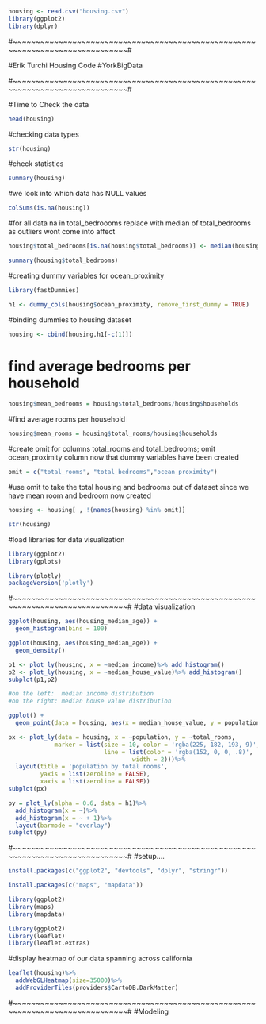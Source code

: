```{r}
housing <- read.csv("housing.csv")
library(ggplot2)
library(dplyr)
```
#~~~~~~~~~~~~~~~~~~~~~~~~~~~~~~~~~~~~~~~~~~~~~~~~~~~~~~~~~~~~~~~~~~~~~~~~~~~~~~~#

#Erik Turchi Housing Code
#YorkBigData

#~~~~~~~~~~~~~~~~~~~~~~~~~~~~~~~~~~~~~~~~~~~~~~~~~~~~~~~~~~~~~~~~~~~~~~~~~~~~~~~#

#Time to Check the data
```{r}
head(housing)
```

#checking data types
```{r}
str(housing)
```

#check statistics
```{r}
summary(housing)
```

#we look into which data has NULL values
```{r}
colSums(is.na(housing))
```

#for all data na in total_bedroooms replace with median of total_bedrooms as outliers wont come into affect
```{r}
housing$total_bedrooms[is.na(housing$total_bedrooms)] <- median(housing$total_bedrooms, na.rm = TRUE)
```
```{r}
summary(housing$total_bedrooms)
```

#creating dummy variables for ocean_proximity
```{r}
library(fastDummies)
```
```{r}
h1 <- dummy_cols(housing$ocean_proximity, remove_first_dummy = TRUE)
```

#binding dummies to housing dataset
```{r}
housing <- cbind(housing,h1[-c(1)])
```

# find average bedrooms per household
```{r}
housing$mean_bedrooms = housing$total_bedrooms/housing$households
```
#find average rooms per household
```{r}
housing$mean_rooms = housing$total_rooms/housing$households
```
#create omit for columns total_rooms and total_bedrooms; omit ocean_proximity column now that dummy variables have been created
```{r}
omit = c("total_rooms", "total_bedrooms","ocean_proximity")
```
#use omit to take the total housing and bedrooms out of dataset since we have mean room and bedroom now created
```{r}
housing <- housing[ , !(names(housing) %in% omit)]
```

```{r}
str(housing)
```
#load libraries for data visualization
```{r}
library(ggplot2)
library(gplots)
```
```{r}
library(plotly)
packageVersion('plotly')
```

#~~~~~~~~~~~~~~~~~~~~~~~~~~~~~~~~~~~~~~~~~~~~~~~~~~~~~~~~~~~~~~~~~~~~~~~~~~~~~~~#
#data visualization

```{r}
ggplot(housing, aes(housing_median_age)) +
  geom_histogram(bins = 100)
```

```{r}
ggplot(housing, aes(housing_median_age)) +
  geom_density()
```

```{r}
p1 <- plot_ly(housing, x = ~median_income)%>% add_histogram()
p2 <- plot_ly(housing, x = ~median_house_value)%>% add_histogram()
subplot(p1,p2)

#on the left:  median income distribution
#on the right: median house value distribution
```

```{r}
ggplot() +
  geom_point(data = housing, aes(x = median_house_value, y = population), color = "red")
```


```{r}
px <- plot_ly(data = housing, x = ~population, y = ~total_rooms,
             marker = list(size = 10, color = 'rgba(225, 182, 193, 9)',
                           line = list(color = 'rgba(152, 0, 0, .8)',
                                   width = 2)))%>%
  layout(title = 'population by total rooms',
         yaxis = list(zeroline = FALSE),
         xaxis = list(zeroline = FALSE))
subplot(px)

```


```{r}
py = plot_ly(alpha = 0.6, data = h1)%>%
  add_histogram(x = ~)%>%
  add_histogram(x = ~ + 1)%>%
  layout(barmode = "overlay")
subplot(py)
```


#~~~~~~~~~~~~~~~~~~~~~~~~~~~~~~~~~~~~~~~~~~~~~~~~~~~~~~~~~~~~~~~~~~~~~~~~~~~~~~~#
#setup....

```{r}
install.packages(c("ggplot2", "devtools", "dplyr", "stringr"))
```
```{r}
install.packages(c("maps", "mapdata"))
```
```{r}
library(ggplot2)
library(maps)
library(mapdata)
```
```{r}
library(ggplot2)
library(leaflet)
library(leaflet.extras)
```


#display heatmap of our data spanning across california
```{r}
leaflet(housing)%>%
  addWebGLHeatmap(size=35000)%>%
  addProviderTiles(providers$CartoDB.DarkMatter)
```

#~~~~~~~~~~~~~~~~~~~~~~~~~~~~~~~~~~~~~~~~~~~~~~~~~~~~~~~~~~~~~~~~~~~~~~~~~~~~~~~#
#Modeling





